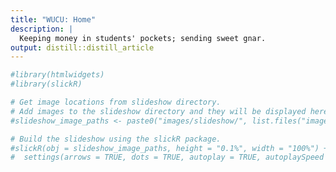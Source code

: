 ```yaml
---
title: "WUCU: Home"
description: | 
  Keeping money in students' pockets; sending sweet gnar. 
output: distill::distill_article
---
```










```r
#library(htmlwidgets)
#library(slickR)

# Get image locations from slideshow directory.
# Add images to the slideshow directory and they will be displayed here.
#slideshow_image_paths <- paste0("images/slideshow/", list.files("images/slideshow"))

# Build the slideshow using the slickR package.
#slickR(obj = slideshow_image_paths, height = "0.1%", width = "100%") + 
#  settings(arrows = TRUE, dots = TRUE, autoplay = TRUE, autoplaySpeed = 3000, adaptiveHeight = FALSE, mobileFirst = TRUE)
```